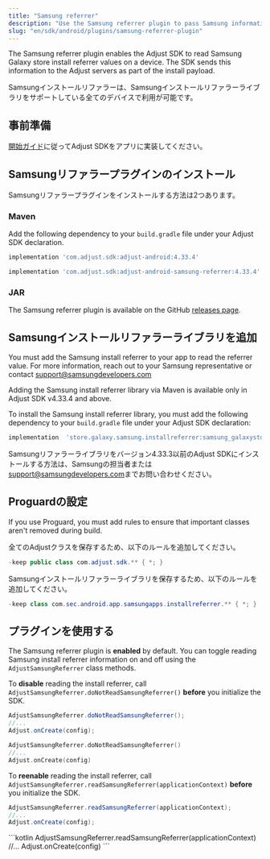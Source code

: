 ```yaml
---
title: "Samsung referrer"
description: "Use the Samsung referrer plugin to pass Samsung information to Adjust."
slug: "en/sdk/android/plugins/samsung-referrer-plugin"
---
```

The Samsung referrer plugin enables the Adjust SDK to read Samsung Galaxy store install referrer values on a device. The SDK sends this information to the Adjust servers as part of the install payload.

Samsungインストールリファラーは、Samsungインストールリファラーライブラリをサポートしている全てのデバイスで利用が可能です。

事前準備
----

[開始ガイド](/en/sdk/android)に従ってAdjust SDKをアプリに実装してください。

Samsungリファラープラグインのインストール
------------------------

Samsungリファラープラグインをインストールする方法は2つあります。

### Maven

Add the following dependency to your `build.gradle` file under your Adjust SDK declaration.

```groovy
implementation 'com.adjust.sdk:adjust-android:4.33.4'

implementation 'com.adjust.sdk:adjust-android-samsung-referrer:4.33.4'
```

### JAR

The Samsung referrer plugin is available on the GitHub [releases page](https://github.com/adjust/android_sdk/releases/latest).

Samsungインストールリファラーライブラリを追加
--------------------------

You must add the Samsung install referrer to your app to read the referrer value. For more information, reach out to your Samsung representative or contact [support@samsungdevelopers.com](mailto:support@samsungdevelopers.com)
<accordion title="Adjust SDK v4.33.4以降"> <callout type="important"> 

Adding the Samsung install referrer library via Maven is available only in Adjust SDK v4\.33\.4 and above.
</Callout> 

To install the Samsung install referrer library, you must add the following dependency to your `build.gradle` file under your Adjust SDK declaration:

```groovy
implementation  'store.galaxy.samsung.installreferrer:samsung_galaxystore_install_referrer:3.0.1'
```

</Accordion> <accordion title="Adjust SDK v4.33.3以前"> 

Samsungリファラーライブラリをバージョン4\.33\.3以前のAdjust SDKにインストールする方法は、Samsungの担当者または[support@samsungdevelopers.com](mailto:support@samsungdevelopers.com)までお問い合わせください。
</Accordion> 

Proguardの設定
-----------

If you use Proguard, you must add rules to ensure that important classes aren't removed during build.

全てのAdjustクラスを保存するため、以下のルールを追加してください。

```java
-keep public class com.adjust.sdk.** { *; }
```

Samsungインストールリファラーライブラリを保存するため、以下のルールを追加してください。

```java
-keep class com.sec.android.app.samsungapps.installreferrer.** { *; }
```

プラグインを使用する
----------

The Samsung referrer plugin is **enabled** by default. You can toggle reading Samsung install referrer information on and off using the `AdjustSamsungReferrer` class methods.

To **disable** reading the install referrer, call `AdjustSamsungReferrer.doNotReadSamsungReferrer()` **before** you initialize the SDK.
<tabs> <tab title="Java" sync="java"> 

```java
AdjustSamsungReferrer.doNotReadSamsungReferrer();
//...
Adjust.onCreate(config);
```

</Tab> <tab title="Kotlin" sync="kotlin" > 

```kotlin
AdjustSamsungReferrer.doNotReadSamsungReferrer()
//...
Adjust.onCreate(config)
```

</Tab> </Tabs> 

To **reenable** reading the install referrer, call `AdjustSamsungReferrer.readSamsungReferrer(applicationContext)` **before** you initialize the SDK.
<tabs> <tab title="Java" sync="java"> 

```java
AdjustSamsungReferrer.readSamsungReferrer(applicationContext);
//...
Adjust.onCreate(config);
```

</Tab> <tab title="Kotlin" sync="kotlin" > \`\`\`kotlin AdjustSamsungReferrer.readSamsungReferrer\(applicationContext\) //... Adjust.onCreate\(config\) \`\`\` </Tab> </Tabs>


